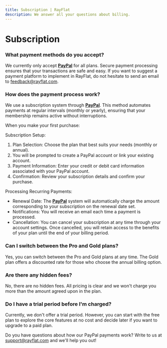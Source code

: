 ```yaml
---
title: Subscription | RayFlat
description: We answer all your questions about billing.
---
```


# Subscription

### What payment methods do you accept?

We currently only accept [**PayPal**](https://www.paypal.com/) for all plans. Secure payment processing ensures that your transactions are safe and easy.
If you want to suggest a payment platform to implement in RayFlat, do not hesitate to send an email to [feedback@rayflat.com](maito:feedback@rayflat.com).

### How does the payment process work?

We use a subscription system through [**PayPal**](https://www.paypal.com/). This method automates payments at regular intervals (monthly or yearly), ensuring that your membership remains active without interruptions.

When you make your first purchase:

Subscription Setup:
1. Plan Selection: Choose the plan that best suits your needs (monthly or annual).
2. You will be prompted to create a PayPal account or link your existing account.
3. Payment Information: Enter your credit or debit card information associated with your PayPal account.
4. Confirmation: Review your subscription details and confirm your purchase.

Processing Recurring Payments:

- Renewal Date: The [**PayPal**](https://www.paypal.com/) system will automatically charge the amount corresponding to your subscription on the renewal date set.
- Notifications: You will receive an email each time a payment is processed.
- Cancellation: You can cancel your subscription at any time through your account settings. Once cancelled, you will retain access to the benefits of your plan until the end of your billing period.

### Can I switch between the Pro and Gold plans?

Yes, you can switch between the Pro and Gold plans at any time. The Gold plan offers a discounted rate for those who choose the annual billing option.

### Are there any hidden fees?

No, there are no hidden fees. All pricing is clear and we won't charge you more than the amount agreed upon in the plan.

### Do I have a trial period before I'm charged?

Currently, we don't offer a trial period. However, you can start with the free plan to explore the core features at no cost and decide later if you want to upgrade to a paid plan.

Do you have questions about how our PayPal payments work? Write to us at [support@rayflat.com](mailto:support@rayflat.com) and we'll help you out!